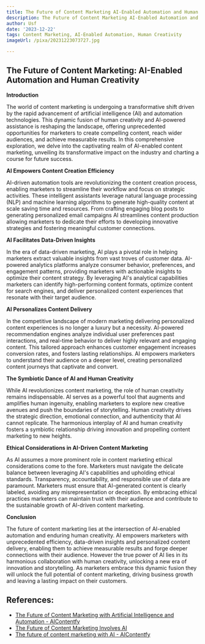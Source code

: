 ```yaml
---
title: The Future of Content Marketing AI-Enabled Automation and Human Creativity
description: The Future of Content Marketing AI-Enabled Automation and Human Creativity
author: Usf
date: '2023-12-22'
tags: Content Marketing, AI-Enabled Automation, Human Creativity
imageUrl: /pixa/20231223073727.jpg

---
```

## The Future of  Content Marketing: AI-Enabled  Automation and Human Creativity

**Introduction**

The world of  content marketing is undergoing a transformative shift driven by the rapid advancement of artificial intelligence (AI) and automation  technologies. This dynamic fusion  of human  creativity and AI-powered  assistance is reshaping the landscape,  offering unprecedented  opportunities for  marketers to create compelling content, reach wider audiences, and achieve measurable results. In this comprehensive exploration, we delve into the  captivating realm of AI-enabled content marketing, unveiling  its  transformative impact  on the industry and charting a course for  future success.

**AI Empowers Content Creation Efficiency**

AI-driven automation tools are revolutionizing the content creation process, enabling marketers to streamline their workflow and focus on strategic activities. These  intelligent assistants leverage natural language processing (NLP) and machine learning algorithms to generate high-quality content at scale saving time and resources. From crafting engaging blog posts to generating personalized email campaigns AI streamlines content production allowing  marketers to dedicate their efforts to developing innovative strategies and  fostering meaningful customer connections.

**AI Facilitates Data-Driven Insights**

In the era of  data-driven marketing, AI plays a pivotal role in helping  marketers extract valuable  insights from vast troves of  customer data.  AI-powered analytics platforms  analyze consumer behavior, preferences, and engagement patterns,  providing marketers with actionable insights to optimize their content  strategy. By leveraging AI's analytical capabilities marketers can identify high-performing content formats, optimize content  for search engines, and deliver personalized content experiences that resonate with their target audience.

**AI Personalizes Content Delivery**

In the competitive landscape of modern  marketing delivering personalized content experiences is no longer a luxury but  a necessity.  AI-powered recommendation engines analyze individual user preferences past interactions, and real-time behavior to deliver highly relevant and engaging content. This tailored approach enhances customer engagement increases conversion rates, and fosters  lasting relationships. AI empowers marketers to understand their audience on a deeper level, creating personalized content journeys that captivate and convert.

**The  Symbiotic Dance of AI and Human Creativity**

While  AI revolutionizes content marketing, the role of human creativity remains indispensable. AI serves as  a powerful tool that  augments  and amplifies human ingenuity, enabling  marketers to explore  new creative avenues and push the boundaries of  storytelling. Human  creativity drives the strategic direction, emotional connection, and authenticity that AI cannot  replicate. The harmonious interplay of AI and human creativity fosters a symbiotic relationship driving innovation and propelling content marketing to new heights.

**Ethical Considerations in AI-Driven Content Marketing**

As AI  assumes a more prominent role in content marketing ethical  considerations come to the fore. Marketers must navigate the delicate balance between leveraging AI's capabilities and upholding ethical standards. Transparency, accountability,  and responsible use of data  are paramount. Marketers must ensure that AI-generated content is clearly labeled, avoiding any misrepresentation or deception. By embracing ethical practices marketers can maintain  trust with their  audience and contribute to the sustainable growth of AI-driven content marketing.

**Conclusion**

The future of content marketing lies at the intersection of AI-enabled automation and enduring human creativity.  AI empowers marketers with unprecedented efficiency, data-driven insights  and personalized content delivery, enabling them to achieve measurable results and forge deeper connections with  their audience. However the true power of AI lies in its harmonious collaboration with human creativity, unlocking a new era of innovation and storytelling. As marketers embrace this dynamic fusion they will unlock the  full potential  of content marketing, driving business growth and leaving  a lasting  impact  on their customers.

## References:
- [The Future of Content Marketing with Artificial Intelligence and Automation - AIContentfy](https://aicontentfy.com/en/blog/future-of-content-marketing-with-artificial-intelligence-and-automation)
- [The Future of Content Marketing Involves AI](https://www.marketingaiinstitute.com/blog/the-future-of-content-marketing-involves-ai)
- [The future of content marketing with AI - AIContentfy](https://aicontentfy.com/en/blog/future-of-content-marketing-with-ai)
